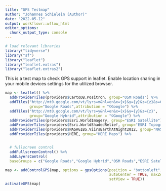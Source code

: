 ```yaml
---
title: "GPS Testmap"
author: "Johannes Schielein (Author)"
date: "2022-05-12"
output: workflowr::wflow_html
editor_options:
  chunk_output_type: console
---
```

  
```r
# load relevant libraries
library("tidyverse")
library("sf")
library("leaflet")
library("leaflet.extras")
library("leaflet.extras2")
```

This is a test map to check GPS support in leaflet. Enable location sharing in your mobile devices settings for the utilized browser. 

```r
map <- leaflet() %>% 
  addProviderTiles(providers$CartoDB.Positron, group="OSM Roads") %>%
  addTiles("http://mt0.google.com/vt/lyrs=m&hl=en&x={x}&y={y}&z={z}&s=Ga",
           group="Google Roads",attribution = "©Google") %>%
  addTiles("http://mt0.google.com/vt/lyrs=y&hl=en&x={x}&y={y}&z={z}",
           group="Google Hybrid",attribution = "©Google") %>%
  addProviderTiles(providers$Esri.WorldImagery, group="ESRI Satellite") %>%
  addProviderTiles(providers$Esri.WorldShadedRelief, group="ESRI Topography") %>%
  addProviderTiles(providers$NASAGIBS.ViirsEarthAtNight2012, group="NASA Nightlights") %>%
  addProviderTiles(providers$HERE, group="HERE Maps") %>%


  # fullscreen control
  addFullscreenControl() %>%
  addLayersControl(
  baseGroups = c("Google Roads","Google Hybrid","OSM Roads","ESRI Satellite","ESRI Topography","NASA Nightlights","HERE Maps"))

map <- addControlGPS(map, options = gpsOptions(position = "bottomleft", activate = TRUE, 
                                               autoCenter = TRUE, maxZoom = 10, 
                                               setView = TRUE))
activateGPS(map)
```